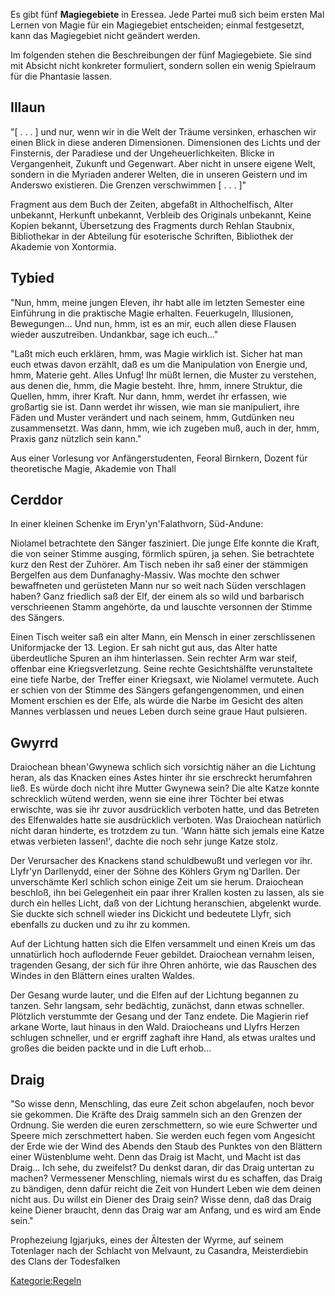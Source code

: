 Es gibt fünf '''Magiegebiete''' in Eressea. Jede Partei muß sich beim ersten Mal Lernen von Magie für ein Magiegebiet entscheiden; einmal festgesetzt, kann das Magiegebiet nicht geändert werden.

Im folgenden stehen die Beschreibungen der fünf Magiegebiete. Sie sind mit Absicht nicht konkreter formuliert, sondern sollen ein wenig Spielraum für die Phantasie lassen.

== Illaun ==

"[ . . . ] und nur, wenn wir in die Welt der Träume versinken, erhaschen wir einen Blick in diese anderen Dimensionen. Dimensionen des Lichts und der Finsternis, der Paradiese und der Ungeheuerlichkeiten. Blicke in Vergangenheit, Zukunft und Gegenwart. Aber nicht in unsere eigene Welt, sondern in die Myriaden anderer Welten, die in unseren Geistern und im Anderswo existieren. Die Grenzen verschwimmen [ . . . ]"


Fragment aus dem Buch der Zeiten, abgefaßt in Althochelfisch, Alter unbekannt, Herkunft unbekannt, Verbleib des Originals unbekannt, Keine Kopien bekannt, Übersetzung des Fragments durch Rehlan Staubnix, Bibliothekar in der Abteilung für esoterische Schriften, Bibliothek der Akademie von Xontormia.


== Tybied ==

"Nun, hmm, meine jungen Eleven, ihr habt alle im letzten Semester eine Einführung in die praktische Magie erhalten. Feuerkugeln, Illusionen, Bewegungen... Und nun, hmm, ist es an mir, euch allen diese Flausen wieder auszutreiben. Undankbar, sage ich euch..."


"Laßt mich euch erklären, hmm, was Magie wirklich ist. Sicher hat man euch etwas davon erzählt, daß es um die Manipulation von Energie und, hmm, Materie geht. Alles Unfug! Ihr müßt lernen, die Muster zu verstehen, aus denen die, hmm, die Magie besteht. Ihre, hmm, innere Struktur, die Quellen, hmm, ihrer Kraft. Nur dann, hmm, werdet ihr erfassen, wie großartig sie ist. Dann werdet ihr wissen, wie man sie manipuliert, ihre Fäden und Muster verändert und nach seinem, hmm, Gutdünken neu zusammensetzt. Was dann, hmm, wie ich zugeben muß, auch in der, hmm, Praxis ganz nützlich sein kann."


Aus einer Vorlesung vor Anfängerstudenten, Feoral Birnkern, Dozent für theoretische Magie, Akademie von Thall

{{E3Akurz|Das dritte Zeitalter kennt kein Tybied}}

== Cerddor ==

In einer kleinen Schenke im Eryn'yn'Falathvorn, Süd-Andune:

Niolamel betrachtete den Sänger fasziniert. Die junge Elfe konnte die Kraft, die von seiner Stimme ausging, förmlich spüren, ja sehen. Sie betrachtete kurz den Rest der Zuhörer. Am Tisch neben ihr saß einer der stämmigen Bergelfen aus dem Dunfanaghy-Massiv. Was mochte den schwer bewaffneten und gerüsteten Mann nur so weit nach Süden verschlagen haben? Ganz friedlich saß der Elf, der einem als so wild und barbarisch verschrieenen Stamm angehörte, da und lauschte versonnen der Stimme des Sängers.


Einen Tisch weiter saß ein alter Mann, ein Mensch in einer zerschlissenen Uniformjacke der 13. Legion. Er sah nicht gut aus, das Alter hatte überdeutliche Spuren an ihm hinterlassen. Sein rechter Arm war steif, offenbar eine Kriegsverletzung. Seine rechte Gesichtshälfte verunstaltete eine tiefe Narbe, der Treffer einer Kriegsaxt, wie Niolamel vermutete. Auch er schien von der Stimme des Sängers gefangengenommen, und einen Moment erschien es der Elfe, als würde die Narbe im Gesicht des alten Mannes verblassen und neues Leben durch seine graue Haut pulsieren.


== Gwyrrd ==

Draiochean bhean'Gwynewa schlich sich vorsichtig näher an die Lichtung heran, als das Knacken eines Astes hinter ihr sie erschreckt herumfahren ließ. Es würde doch nicht ihre Mutter Gwynewa sein? Die alte Katze konnte schrecklich wütend werden, wenn sie eine ihrer Töchter bei etwas erwischte, was sie ihr zuvor ausdrücklich verboten hatte, und das Betreten des Elfenwaldes hatte sie ausdrücklich verboten. Was Draiochean natürlich nicht daran hinderte, es trotzdem zu tun. 'Wann hätte sich jemals eine Katze etwas verbieten lassen!', dachte die noch sehr junge Katze stolz.


Der Verursacher des Knackens stand schuldbewußt und verlegen vor ihr. Llyfr'yn Darllenydd, einer der Söhne des Köhlers Grym ng'Darllen. Der unverschämte Kerl schlich schon einige Zeit um sie herum. Draiochean beschloß, ihn bei Gelegenheit ein paar ihrer Krallen kosten zu lassen, als sie durch ein helles Licht, daß von der Lichtung heranschien, abgelenkt wurde. Sie duckte sich schnell wieder ins Dickicht und bedeutete Llyfr, sich ebenfalls zu ducken und zu ihr zu kommen.


Auf der Lichtung hatten sich die Elfen versammelt und einen Kreis um das unnatürlich hoch auflodernde Feuer gebildet. Draiochean vernahm leisen, tragenden Gesang, der sich für ihre Ohren anhörte, wie das Rauschen des Windes in den Blättern eines uralten Waldes.


Der Gesang wurde lauter, und die Elfen auf der Lichtung begannen zu tanzen. Sehr langsam, sehr bedächtig, zunächst, dann etwas schneller. Plötzlich verstummte der Gesang und der Tanz endete. Die Magierin rief arkane Worte, laut hinaus in den Wald. Draiocheans und Llyfrs Herzen schlugen schneller, und er ergriff zaghaft ihre Hand, als etwas uraltes und großes die beiden packte und in die Luft erhob...


== Draig ==

"So wisse denn, Menschling, das eure Zeit schon abgelaufen, noch bevor sie gekommen. Die Kräfte des Draig sammeln sich an den Grenzen der Ordnung. Sie werden die euren zerschmettern, so wie eure Schwerter und Speere mich zerschmettert haben. Sie werden euch fegen vom Angesicht der Erde wie der Wind des Abends den Staub des Punktes von den Blättern einer Wüstenblume weht. Denn das Draig ist Macht, und Macht ist das Draig... Ich sehe, du zweifelst? Du denkst daran, dir das Draig untertan zu machen? Vermessener Menschling, niemals wirst du es schaffen, das Draig zu bändigen, denn dafür reicht die Zeit von Hundert Leben wie dem deinen nicht aus. Du willst ein Diener des Draig sein? Wisse denn, daß das Draig keine Diener braucht, denn das Draig war am Anfang, und es wird am Ende sein."


Prophezeiung Igjarjuks, eines der Ältesten der Wyrme, auf seinem Totenlager nach der Schlacht von Melvaunt, zu Casandra, Meisterdiebin des Clans der Todesfalken

{{weiter|Zauberliste E2}}

[[Kategorie:Regeln]]